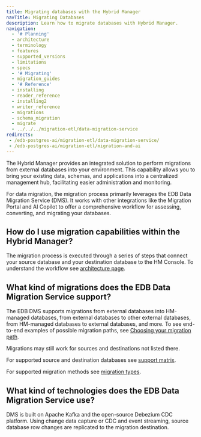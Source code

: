 ```yaml
---
title: Migrating databases with the Hybrid Manager
navTitle: Migrating Databases
description: Learn how to migrate databases with Hybrid Manager.
navigation:
  - '# Planning'
  - architecture
  - terminology
  - features
  - supported_versions
  - limitations
  - specs
  - '# Migrating'
  - migration_guides
  - '# Reference'
  - installing
  - reader_reference
  - installing2
  - writer_reference
  - migrations
  - schema_migration
  - migrate
  - ../../../migration-etl/data-migration-service
redirects:
 - /edb-postgres-ai/migration-etl/data-migration-service/
 - /edb-postgres-ai/migration-etl/migration-and-ai
---
```


The Hybrid Manager provides an integrated solution to perform migrations from external databases into your environment. This capability allows you to bring your existing data, schemas, and applications into a centralized management hub, facilitating easier administration and monitoring.

For data migration, the migration process primarily leverages the EDB Data Migration Service (DMS). It works with other integrations like the Migration Portal and AI Copilot to offer a comprehensive workflow for assessing, converting, and migrating your databases.

## How do I use migration capabilities within the Hybrid Manager?

The migration process is executed through a series of steps that connect your source database and your destination database to the HM Console.
To understand the workflow see [architecture page](architecture).

## What kind of migrations does the EDB Data Migration Service support?

The EDB DMS supports migrations from external databases into HM-managed databases, from external databases to other external databases, from HM-managed databases to external databases, and more. To see end-to-end examples of possible migration paths, see [Choosing your migration path](migration_guides/).

Migrations may still work for sources and destinations not listed there.

For supported source and destination databases see [support matrix](supported_versions). 

For supported migration methods see [migration types](terminology/#migration-types).

## What kind of technologies does the EDB Data Migration Service use?

DMS is built on Apache Kafka and the open-source Debezium CDC platform. Using change data capture or CDC and event streaming, source database row changes are replicated to the migration destination.
